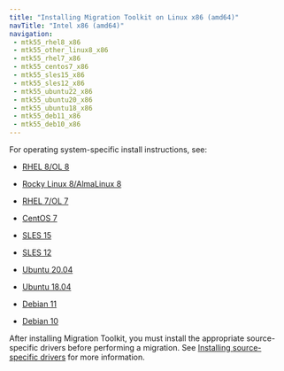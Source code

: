 ```yaml
---
title: "Installing Migration Toolkit on Linux x86 (amd64)"
navTitle: "Intel x86 (amd64)"
navigation:
 - mtk55_rhel8_x86
 - mtk55_other_linux8_x86
 - mtk55_rhel7_x86
 - mtk55_centos7_x86
 - mtk55_sles15_x86
 - mtk55_sles12_x86
 - mtk55_ubuntu22_x86
 - mtk55_ubuntu20_x86
 - mtk55_ubuntu18_x86
 - mtk55_deb11_x86
 - mtk55_deb10_x86
---
```


For operating system-specific install instructions, see:

  - [RHEL 8/OL 8](mtk55_rhel8_x86)

  - [Rocky Linux 8/AlmaLinux 8](mtk55_other_linux8_x86)
  - [RHEL 7/OL 7](mtk55_rhel7_x86)
  - [CentOS 7](mtk55_centos7_x86)
  - [SLES 15](mtk55_sles15_x86)
  - [SLES 12](mtk55_sles12_x86)
  - [Ubuntu 20.04](mtk55_ubuntu20_x86)
  - [Ubuntu 18.04](mtk55_ubuntu18_x86)
  - [Debian 11](mtk55_deb11_x86)
  - [Debian 10](mtk55_deb10_x86)
  
After installing Migration Toolkit, you must install the appropriate source-specific drivers before performing a migration. See [Installing source-specific drivers](../../#installing_drivers) for more information.